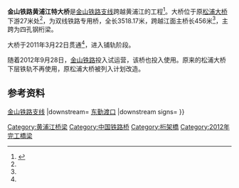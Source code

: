 {{Infobox Bridge
|bridge_name = 金山铁路黄浦江特大桥
|native_name =
|image = Songpu Bridge 2.JPG
|image_size =
|caption = 金山铁路黄浦江特大桥引桥
|official_name =
|carries = [[金山铁路支线|金山铁路支线]]
|crosses = [[黄浦江|黄浦江]]
|locale = [[上海市|上海市]][[松江区|松江区]]
|maint =
|id =
|design = 双线铁路桁架桥
|mainspan =
|length = {{convert|3518.17|m|ft|2}}<ref name="cr20g">{{cite news |author = 刘义同 |title = 金山铁路黄浦江特大桥顺利架设首片梁 |url = http://www.cr20g.com/Article_Show.asp?ArticleID=24773 |publisher = 中铁二十局集团 |date = 2011-04-02 |accessdate = 2014-06-02 |archive-url = https://web.archive.org/web/20140602195826/http://www.cr20g.com/Article_Show.asp?ArticleID=24773 |archive-date = 2014-06-02 |dead-url = yes }}</ref>
|width =
|height =
|load =
|clearance =
|below =
|aadtraffic =
|traffic =
|designed_by =
|begin = 2009年12月<ref name="shbiz">{{cite news|title =黄浦江特大桥主桥昨实现南北贯通|url =http://www.shbiz.com.cn/Item/152545.aspx|publisher =上海商报|date =2011-03-23|accessdate =2014-06-02|deadurl =yes|archiveurl =https://web.archive.org/web/20140602195037/http://www.shbiz.com.cn/Item/152545.aspx|archivedate =2014-06-02}}</ref>
|complete = 2011年3月22日（主桥）<ref name="ifeng">{{cite news |author = 杨冬 |title = 金山铁路黄浦江特大桥主桥贯通 |url = http://news.ifeng.com/gundong/detail_2011_03/23/5318797_0.shtml |publisher = 凤凰网 |date = 2011-03-23 |accessdate = 2014-06-02 |archive-date = 2019-06-08 |archive-url = https://web.archive.org/web/20190608135059/http://news.ifeng.com/gundong/detail_2011_03/23/5318797_0.shtml |dead-url = no }}</ref>
|open = 2012年9月28日
|closed = 
|destruction =
|toll =
|also_known_as =
|map_cue =
|map_image =
|map_text =
|map_width = 
|coordinates =
|lat =
|long =
|extra =
}}

'''金山铁路黄浦江特大桥'''是[[金山铁路支线|金山铁路支线]]跨越黄浦江的工程<ref>{{cite news |title = 金山铁路支线改建工程顺利推进 预计明年10月1日可通车 |url = http://jsq.sh.gov.cn/gb/shjs/zwxx/zwyw/userobject1ai60583.html |publisher = 上海市金山区人民政府 |date = 2010-10-27 |accessdate = 2014-06-02 |archive-url = https://web.archive.org/web/20140605052518/http://jsq.sh.gov.cn/gb/shjs/zwxx/zwyw/userobject1ai60583.html |archive-date = 2014-06-05 |dead-url = yes }}</ref>。大桥位于原[[松浦大桥_(上海)|松浦大桥]]下游27米处<ref name="shbiz" />，为双线铁路专用桥，全长3518.17米，跨越江面主桥长456米<ref name="cr20g" />，主跨为四孔钢桁梁。

大桥于2011年3月22日贯通<ref name="ifeng" />，进入铺轨阶段。

随着2012年9月28日，[[金山铁路|金山铁路]]投入试运营，该桥也投入使用。原来的松浦大桥下层铁轨不再使用，原松浦大桥被列入计划改造。

== 参考资料 ==
{{reflist}}

{{上海桥隧}}
{{Crossings navbox
|structure= Crossings
|place= [[黄浦江|黄浦江]]
|bridge= 金山铁路黄浦江特大桥
|bridge signs= [[金山铁路支线|金山铁路支线]]
|upstream= [[松浦大桥_(上海)|松浦大桥]]
|upstream signs=[[320国道|G320]]{{.w}}[[金山铁路支线|金山铁路支线]]
|downstream= [[东勤渡口|东勤渡口]]
|downstream signs= 
}}
{{Bridge-Stub}}
{{SH-stub}}

[[Category:黄浦江桥梁|Category:黄浦江桥梁]]
[[Category:中国铁路桥|Category:中国铁路桥]]
[[Category:桁架橋|Category:桁架橋]]
[[Category:2012年完工橋梁|Category:2012年完工橋梁]]
